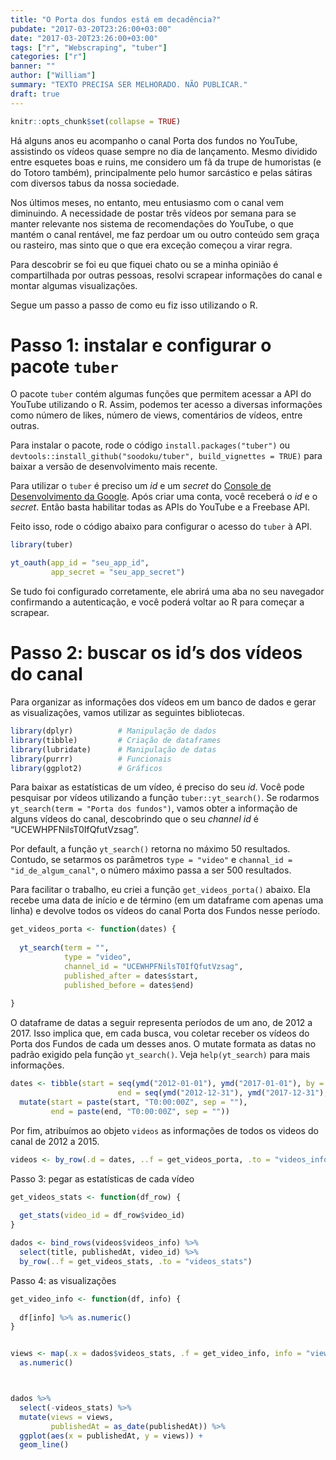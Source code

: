 ```yaml
---
title: "O Porta dos fundos está em decadência?"
pubdate: "2017-03-20T23:26:00+03:00"
date: "2017-03-20T23:26:00+03:00"
tags: ["r", "Webscraping", "tuber"]
categories: ["r"]
banner: ""
author: ["William"]
summary: "TEXTO PRECISA SER MELHORADO. NÃO PUBLICAR."
draft: true
---
```


```r
knitr::opts_chunk$set(collapse = TRUE)
```

Há alguns anos eu acompanho o canal Porta dos fundos no YouTube, assistindo os vídeos quase sempre no dia de lançamento. Mesmo dividido entre esquetes boas e ruins, me considero um fã da trupe de humoristas (e do Totoro também), principalmente pelo humor sarcástico e pelas sátiras com diversos tabus da nossa sociedade.

Nos últimos meses, no entanto, meu entusiasmo com o canal vem diminuindo. A necessidade de postar três vídeos por semana para se manter relevante nos sistema de recomendações do YouTube, o que mantém o canal rentável, me faz perdoar um ou outro conteúdo sem graça ou rasteiro, mas sinto que o que era exceção começou a virar regra.

Para descobrir se foi eu que fiquei chato ou se a minha opinião é compartilhada por outras pessoas, resolvi scrapear informações do canal e montar algumas visualizações.

Segue um passo a passo de como eu fiz isso utilizando o R.

# Passo 1: instalar e configurar o pacote `tuber`

O pacote `tuber` contém algumas funções que permitem acessar a API do YouTube utilizando o R. Assim, podemos ter acesso a diversas informações como número de likes, número de views, comentários de vídeos, entre outras.

Para instalar o pacote, rode o código `install.packages("tuber")` ou `devtools::install_github("soodoku/tuber", build_vignettes = TRUE)` para baixar a versão de desenvolvimento mais recente.

Para utilizar o `tuber` é preciso um *id* e um *secret* do [Console de Desenvolvimento da Google](https://developers.google.com/youtube/v3/getting-started). Após criar uma conta, você receberá o *id* e o *secret*. Então basta habilitar todas as APIs do YouTube e a Freebase API.

Feito isso, rode o código abaixo para configurar o acesso do `tuber` à API.


```r

library(tuber)

yt_oauth(app_id = "seu_app_id", 
         app_secret = "seu_app_secret")

```

Se tudo foi configurado corretamente, ele abrirá uma aba no seu navegador confirmando a autenticação, e você poderá voltar ao R para começar a scrapear.

# Passo 2: buscar os id's dos vídeos do canal

Para organizar as informações dos vídeos em um banco de dados e gerar as visualizações, vamos utilizar as seguintes bibliotecas.

```r
library(dplyr)          # Manipulação de dados
library(tibble)         # Criação de dataframes
library(lubridate)      # Manipulação de datas
library(purrr)          # Funcionais
library(ggplot2)        # Gráficos
```

Para baixar as estatísticas de um vídeo, é preciso do seu *id*. Você pode pesquisar por vídeos utilizando a função `tuber::yt_search()`. Se rodarmos `yt_search(term = "Porta dos fundos")`, vamos obter a informação de alguns vídeos do canal, descobrindo que o seu *channel id* é "UCEWHPFNilsT0IfQfutVzsag". 

Por default, a função `yt_search()` retorna no máximo 50 resultados. Contudo, se setarmos os parâmetros `type = "video"` e `channal_id = "id_de_algum_canal"`, o número máximo passa a ser 500 resultados.

Para facilitar o trabalho, eu criei a função `get_videos_porta()` abaixo. Ela recebe uma data de início e de término (em um dataframe com apenas uma linha) e devolve todos os vídeos do canal Porta dos Fundos nesse período.


```r
get_videos_porta <- function(dates) {
  
  yt_search(term = "", 
            type = "video",
            channel_id = "UCEWHPFNilsT0IfQfutVzsag",
            published_after = dates$start,
            published_before = dates$end)
  
}

```

O dataframe de datas a seguir representa períodos de um ano, de 2012 a 2017. Isso implica que, em cada busca, vou coletar receber os vídeos do Porta dos Fundos de cada um desses anos. O mutate formata as datas no padrão exigido pela função `yt_search()`. Veja `help(yt_search)` para mais informações.

```r

dates <- tibble(start = seq(ymd("2012-01-01"), ymd("2017-01-01"), by = "years"),
                        end = seq(ymd("2012-12-31"), ymd("2017-12-31"), by = "years")) %>% 
  mutate(start = paste(start, "T0:00:00Z", sep = ""),
         end = paste(end, "T0:00:00Z", sep = ""))

```

Por fim, atribuímos ao objeto `videos` as informações de todos os videos do canal de 2012 a 2015.

```r

videos <- by_row(.d = dates, ..f = get_videos_porta, .to = "videos_info")

```


Passo 3: pegar as estatísticas de cada vídeo

```r
get_videos_stats <- function(df_row) {
  
  get_stats(video_id = df_row$video_id)
}
```


```r
dados <- bind_rows(videos$videos_info) %>% 
  select(title, publishedAt, video_id) %>%
  by_row(..f = get_videos_stats, .to = "videos_stats")
```

Passo 4: as visualizações


```r

get_video_info <- function(df, info) {
  
  df[info] %>% as.numeric()
}


views <- map(.x = dados$videos_stats, .f = get_video_info, info = "viewCount") %>% 
  as.numeric()



dados %>%
  select(-videos_stats) %>% 
  mutate(views = views,
         publishedAt = as_date(publishedAt)) %>% 
  ggplot(aes(x = publishedAt, y = views)) +
  geom_line()


  
```






















